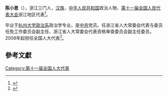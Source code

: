 '''陈小恩'''（{{bd|1952年||}}），浙江三门人，[[汉族|汉族]]，[[中华人民共和国|中华人民共和国]]政治人物、[[第十一届全国人民代表大会|第十一届全国人民代表大会]]浙江地区代表<ref>{{cite web|author=新华网|title=第十一届全国人大代表|url=http://news.xinhuanet.com/ziliao/2008-03/03/content_7708230.htm?node=36628|publisher=新华网|accessdate=2014-01-07|archive-date=2014-01-10|archive-url=https://web.archive.org/web/20140110211415/http://news.xinhuanet.com/ziliao/2008-03/03/content_7708230.htm?node=36628|dead-url=no}}</ref>。

毕业于[[杭州大学政治系|杭州大学政治系]]政治学专业，是[[中共|中共]]党员。任浙江省人大常委会代表与委员任免工作委员会副主任、浙江省人大常委会代表资格审查委员会副主任委员。2008年起担任全国人大代表<ref>{{cite news|title=全国人大代表信息-陈小恩|url= http://210.82.31.1:8084/delegate/viewDelegate.action?dbid=110903|accessdate=2013-04-05|newspaper=全国人大网|archive-url=https://web.archive.org/web/20140529084508/http://www.npc.gov.cn/delegate/viewDelegate.action?dbid=110903|archive-date=2014-05-29|dead-url=yes}}</ref>。

==參考文獻==
{{reflist}}
[[Category:第十一届全国人大代表|Category:第十一届全国人大代表]]